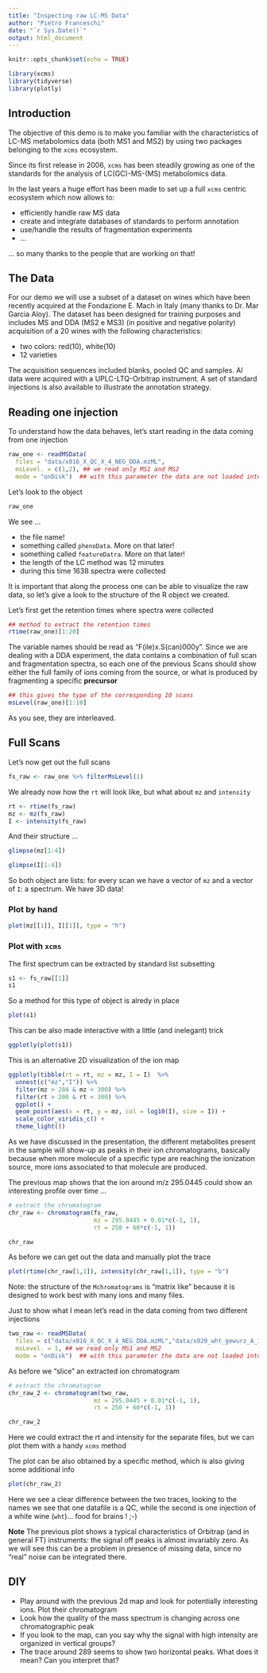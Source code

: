 ```yaml
---
title: "Inspecting raw LC-MS Data"
author: "Pietro Franceschi"
date: "`r Sys.Date()`"
output: html_document
---
```


```r
knitr::opts_chunk$set(echo = TRUE)
```


```r
library(xcms)
library(tidyverse)
library(plotly)
```

## Introduction

The objective of this demo is to make you familiar with the characteristics of LC-MS metabolomics data (both MS1 and MS2) by using two packages belonging to the `xcms` ecosystem. 

Since its first release in 2006, `xcms` has been steadily growing as one of the standards for the analysis of LC(GC)-MS-(MS) metabolomics data.

In the last years a huge effort has been made to set up a full `xcms` centric ecosystem which now allows to:

* efficiently handle raw MS data
* create and integrate databases of standards to perform annotation
* use/handle the results of fragmentation experiments
* ...

... so many thanks to the people that are working on that!


## The Data

For our demo we will use a subset of a dataset on wines which have been recently acquired at the Fondazione E. Mach in Italy (many thanks to Dr. Mar Garcia Aloy). The dataset has been designed for training purposes and includes MS and DDA (MS2 e MS3) (in positive and negative polarity) acquisition of a 20 wines with the following characteristics:

* two colors: red(10), white(10)
* 12 varieties


The acquisition sequences included blanks, pooled QC and samples. Al data were acquired with a UPLC-LTQ-Orbitrap instrument. A set of standard injections is also available to illustrate the annotation strategy.


## Reading one injection

To understand how the data behaves, let's start reading in the data coming from one injection

```r
raw_one <- readMSData(
  files = "data/x016_X_QC_X_4_NEG_DDA.mzML",
  msLevel. = c(1,2), ## we read only MS1 and MS2
  mode = "onDisk")  ## with this parameter the data are not loaded into RAM
```


Let's look to the object

```r
raw_one
```

We see ...

* the file name!
* something called `phenoData`. More on that later!
* something called `featureDatra`. More on that later!
* the length of the LC method was 12 minutes
* during this time 1638 spectra were collected


It is important that along the process one can be able to visualize the raw data, so let's give a look to the structure of the R object we created.

Let's first get the retention times where spectra were collected

```r
## method to extract the retention times
rtime(raw_one)[1:20]
```

The variable names should be read as "F(ile)x.S(can)000y". Since we are dealing with a DDA experiment, the data contains a combination of full scan and fragmentation spectra, so each one of the previous Scans should show either the full family of ions coming from the source, or what is produced by fragmenting a specific **precursor**

```r
## this gives the type of the corresponding 10 scans
msLevel(raw_one)[1:10]
```

As you see, they are interleaved. 


## Full Scans

Let's now get out the full scans 

```r
fs_raw <- raw_one %>% filterMsLevel(1)
```


We already now how the `rt` will look like, but what about `mz` and `intensity`


```r
rt <- rtime(fs_raw)
mz <- mz(fs_raw)
I <- intensity(fs_raw)
```

And their structure ...

```r
glimpse(mz[1:4])
```

```r
glimpse(I[1:4])
```

So both object are lists: for every scan we have a vector of `mz` and a vector of `I`: a spectrum. We have 3D data!

### Plot by hand

```r
plot(mz[[1]], I[[1]], type = "h")
```

### Plot with `xcms`

The first spectrum can be extracted by standard list subsetting

```r
s1 <- fs_raw[[1]]
s1
```

So a method for this type of object is alredy in place

```r
plot(s1)
```

This can be also made interactive with a little (and inelegant) trick

```r
ggplotly(plot(s1))
```

This is an alternative 2D visualization of the ion map

```r
ggplotly(tibble(rt = rt, mz = mz, I = I)  %>% 
  unnest(c("mz","I")) %>%
  filter(mz > 284 & mz < 300) %>% 
  filter(rt > 200 & rt < 300) %>% 
  ggplot() + 
  geom_point(aes(x = rt, y = mz, col = log10(I), size = I)) + 
  scale_color_viridis_c() + 
  theme_light())

```


As we have discussed in the presentation, the different metabolites present in the sample will show-up as peaks in their ion chromatograms, basically because when more molecule of a specific type are reaching the ionization source, more ions associated to that molecule are produced.

The previous map shows that the ion around m/z 295.0445 could show an interesting profile over time ...

```r
# extract the chromatogram
chr_raw <- chromatogram(fs_raw, 
                        mz = 295.0445 + 0.01*c(-1, 1), 
                        rt = 250 + 60*c(-1, 1))

chr_raw
```

As before we can get out the data and manually plot the trace

```r
plot(rtime(chr_raw[1,1]), intensity(chr_raw[1,1]), type = "b")
```

Note: the structure of the `Mchromatograms` is "matrix like" because it is designed to work best with many ions and many files.

Just to show what I mean let's read in the data coming from two different injections

```r
two_raw <- readMSData(
  files = c("data/x016_X_QC_X_4_NEG_DDA.mzML","data/x020_wht_gewurz_A_1_NEG_DDA.mzML"),
  msLevel. = 1, ## we read only MS1 and MS2
  mode = "onDisk")  ## with this parameter the data are not loaded into RAM
```


As before we "slice" an extracted ion chromatogram

```r
# extract the chromatogram
chr_raw_2 <- chromatogram(two_raw, 
                        mz = 295.0445 + 0.01*c(-1, 1), 
                        rt = 250 + 60*c(-1, 1))

chr_raw_2
```

Here we could extract the rt and intensity for the separate files, but we can plot them with a handy `xcms` method

The plot can be also obtained by a specific method, which is also giving some additional info

```r
plot(chr_raw_2)
```

Here we see a clear difference between the two traces, looking to the names we see that one datafile is a QC, while the second is one injection of a white wine (`wht`)... food for brains !  ;-)


**Note** The previous plot shows a typical characteristics of Orbitrap (and in general FT) instruments: the signal off peaks is almost invariably zero. As we will see this can be a problem in presence of missing data, since no "real" noise can be integrated there.


## DIY

* Play around with the previous 2d map and look for potentially interesting ions. Plot their chromatogram
* Look how the quality of the mass spectrum is changing across one chromatographic peak
* If you look to the map, can you say why the signal with high intensity are organized in vertical groups?
* The trace around 289 seems to show two horizontal peaks. What does it mean? Can you interpret that?





















